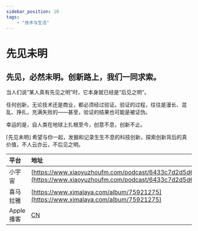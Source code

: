 ---
sidebar_position: 10
tags:
    - "技术与生活"
---

# 先见未明

先见，必然未明。创新路上，我们一同求索。
-
当人们说“某人真有先见之明”时，它本身就已经是“后见之明”。

任何创新，无论技术还是商业，都必须经过验证。验证的过程，往往是漫长、混乱、挣扎，充满失败的——甚至，验证的结果也可能是被证伪。

幸运的是，自人类在地球上扎根至今，创意不息，创新不止。

⌈先见未明⌋ 希望与你一起，发掘和记录生生不息的科技创新，探索创新背后的真价值，不人云亦云，不后见之明。

| 平台 | 地址 |
|:--|:----|
| 小宇宙 | [https://www.xiaoyuzhoufm.com/podcast/6433c7d2d5d6a513c0334b4e](https://www.xiaoyuzhoufm.com/podcast/6433c7d2d5d6a513c0334b4e) |
| 喜马拉雅 | [https://www.ximalaya.com/album/75921275](https://www.ximalaya.com/album/75921275) |
| Apple 播客 | [CN](https://podcasts.apple.com/cn/podcast/%E5%85%88%E8%A7%81%E6%9C%AA%E6%98%8E/id1687053368) |
